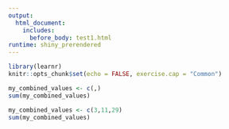 ```yaml
---
output: 
  html_document:
    includes:
      before_body: test1.html
runtime: shiny_prerendered
---
```


```r
library(learnr)
knitr::opts_chunk$set(echo = FALSE, exercise.cap = "Common")
```


```r
my_combined_values <- c(,) 
sum(my_combined_values)
```

```r
my_combined_values <- c(3,11,29) 
sum(my_combined_values)
```
<div data-iframe-height></div>